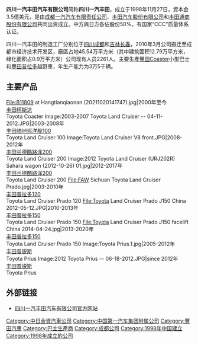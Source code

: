 {{Infobox company
| name = 一汽丰田汽车（成都）有限公司
| name_en = Sichuan FAW Toyota Motor Co., Ltd.
| logo = 
| type = 外商投资企业法人独资
| local_code_name = CN
| local_code = 915101007130065096
| location = [[四川省|四川省]][[成都市|成都市]][[龙泉驿区|龙泉驿区]]经济技术开发区经开区南三路222号
| industry = 汽车制造业
| parent = [[天津一汽丰田汽车|天津一汽丰田汽车]]
}}

'''四川一汽丰田汽车有限公司'''简称'''四川一汽丰田'''，成立于1998年11月27日，資本金3.5億美元，是由[[中国第一汽车集团|成都一汽汽车有限责任公司]]、[[丰田汽车股份有限公司|丰田汽车股份有限公司]]和[[丰田通商股份有限公司|丰田通商股份有限公司]]共同出资成立。中方與日方各佔股份50%，有国家“CCC”质量体系认证。

四川一汽丰田的制造工厂分别位于[[四川|四川]][[成都|成都]]和[[吉林|吉林]][[长春|长春]]，2010年3月公司搬迁至成都市经济技术开发区，廠區占地45.54万平方米（其中建筑面积12.79万平方米，绿化面积占0.9万平方米）公司现有人员2261人。主要生產[[豐田Coaster|豐田Coaster]]小型巴士和[[豐田普拉多|豐田普拉多]]越野車，年生产能力为3万5千辆。

==主要产品==
<gallery>
File:B11809 at Hangtianqiaonan (20211020141747).jpg|2000年至今<br>[[丰田柯斯达|丰田柯斯达]]<br>Toyota Coaster
Image:2003-2007 Toyota Land Cruiser -- 04-11-2012.JPG|2003-2008年<br>[[丰田陆地巡洋舰|丰田陆地巡洋舰100]]<br>Toyota Land Cruiser 100
Image:Toyota Land Cruiser V8 front.JPG|2008-2012年<br>[[丰田陆地巡洋舰|丰田兰德酷路泽200]]<br>Toyota Land Cruiser 200
Image:2012 Toyota Land Cruiser (URJ202R) Sahara wagon (2012-10-26) 01.jpg|2012-2017年<br>[[丰田陆地巡洋舰|丰田兰德酷路泽200]]<br>Toyota Land Cruiser 200
File:FAW Sichuan Toyota Land Cruiser Prado.jpg|2003-2010年<br>[[丰田普拉多|丰田普拉多120]]<br>Toyota Land Cruiser Prado 120
File:Toyota Land Cruiser Prado J150 China 2012-05-12.JPG|2010-2013年<br>[[丰田普拉多|丰田普拉多150]]<br>Toyota Land Cruiser Prado 150
File:Toyota Land Cruiser Prado J150 facelift China 2014-04-24.jpg|2013-2020年<br>[[丰田普拉多|丰田普拉多150]]<br>Toyota Land Cruiser Prado 150
Image:Toyota Prius.1.jpg|2005-2012年<br>[[丰田普锐斯|丰田普锐斯]]<br>Toyota Prius
Image:2012 Toyota Prius -- 06-18-2012.JPG|since 2012年<br>[[丰田普锐斯|丰田普锐斯]]<br>Toyota Prius
</gallery>

==外部链接==
*[http://www.sftm.com.cn 四川一汽丰田汽车有限公司官方网站]{{Wayback|url=http://www.sftm.com.cn/ |date=20200405062326 }}
{{FAW Group}}
[[Category:中日合資汽車公司|Category:中日合資汽車公司]]
[[Category:中国第一汽车集团附属公司|Category:中国第一汽车集团附属公司]]
[[Category:豐田汽車|Category:豐田汽車]]
[[Category:巴士生產商|Category:巴士生產商]]
[[Category:成都公司|Category:成都公司]]
[[Category:1998年中国建立|Category:1998年中国建立]]
[[Category:1998年成立的公司|Category:1998年成立的公司]]